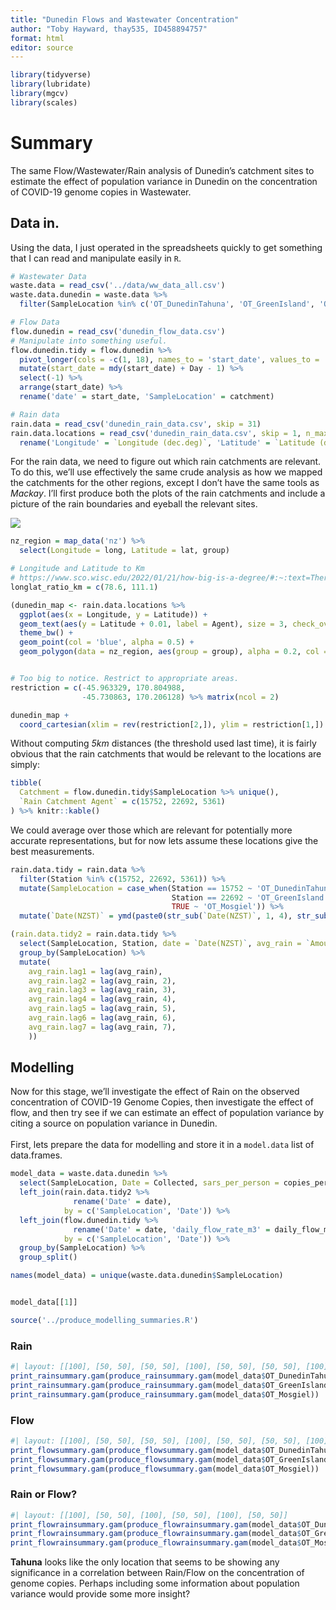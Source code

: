```yaml
---
title: "Dunedin Flows and Wastewater Concentration"
author: "Toby Hayward, thay535, ID458894757"
format: html
editor: source
---
```


```r
library(tidyverse)
library(lubridate)
library(mgcv)
library(scales)

```

# Summary

The same Flow/Wastewater/Rain analysis of Dunedin's catchment sites to estimate the effect of population variance in Dunedin on the concentration of COVID-19 genome copies in Wastewater.

## Data in.

Using the data, I just operated in the spreadsheets quickly to get something that I can read and manipulate easily in `R`.

```r
# Wastewater Data
waste.data = read_csv('../data/ww_data_all.csv')
waste.data.dunedin = waste.data %>% 
  filter(SampleLocation %in% c('OT_DunedinTahuna', 'OT_GreenIsland', 'OT_Mosgiel'))

# Flow Data
flow.dunedin = read_csv('dunedin_flow_data.csv')
# Manipulate into something useful.
flow.dunedin.tidy = flow.dunedin %>% 
  pivot_longer(cols = -c(1, 18), names_to = 'start_date', values_to = 'daily_flow_m3') %>% 
  mutate(start_date = mdy(start_date) + Day - 1) %>% 
  select(-1) %>% 
  arrange(start_date) %>% 
  rename('date' = start_date, 'SampleLocation' = catchment)

# Rain data
rain.data = read_csv('dunedin_rain_data.csv', skip = 31)
rain.data.locations = read_csv('dunedin_rain_data.csv', skip = 1, n_max = 24) %>% 
  rename('Longitude' = `Longitude (dec.deg)`, 'Latitude' = `Latitude (dec.deg)`, 'Agent' = `Agent Number`)

```

For the rain data, we need to figure out which rain catchments are relevant. To do this, we'll use effectively the same crude analysis as how we mapped the catchments for the other regions, except I don't have the same tools as *Mackay*. I'll first produce both the plots of the rain catchments and include a picture of the rain boundaries and eyeball the relevant sites.

![](waste_catchments_dunedin.png)

```r
nz_region = map_data('nz') %>% 
  select(Longitude = long, Latitude = lat, group)

# Longitude and Latitude to Km
# https://www.sco.wisc.edu/2022/01/21/how-big-is-a-degree/#:~:text=Therefore%20we%20can%20easily%20compute,further%20subdivisions%20of%20a%20degree.
longlat_ratio_km = c(78.6, 111.1)

(dunedin_map <- rain.data.locations %>% 
  ggplot(aes(x = Longitude, y = Latitude)) +
  geom_text(aes(y = Latitude + 0.01, label = Agent), size = 3, check_overlap = TRUE) +
  theme_bw() +
  geom_point(col = 'blue', alpha = 0.5) +
  geom_polygon(data = nz_region, aes(group = group), alpha = 0.2, col = 'black'))


# Too big to notice. Restrict to appropriate areas. 
restriction = c(-45.963329, 170.804988,
                -45.730863, 170.206128) %>% matrix(ncol = 2)

dunedin_map +
  coord_cartesian(xlim = rev(restriction[2,]), ylim = restriction[1,])


```

Without computing *5km* distances (the threshold used last time), it is fairly obvious that the rain catchments that would be relevant to the locations are simply:

```r
tibble(
  Catchment = flow.dunedin.tidy$SampleLocation %>% unique(),
  `Rain Catchment Agent` = c(15752, 22692, 5361)
) %>% knitr::kable()

```

We could average over those which are relevant for potentially more accurate representations, but for now lets assume these locations give the best measurements.

```r
rain.data.tidy = rain.data %>% 
  filter(Station %in% c(15752, 22692, 5361)) %>% 
  mutate(SampleLocation = case_when(Station == 15752 ~ 'OT_DunedinTahuna',
                                    Station == 22692 ~ 'OT_GreenIsland',
                                    TRUE ~ 'OT_Mosgiel')) %>% 
  mutate(`Date(NZST)` = ymd(paste0(str_sub(`Date(NZST)`, 1, 4), str_sub(`Date(NZST)`, 5, 6), str_sub(`Date(NZST)`, 7, 8))))

(rain.data.tidy2 = rain.data.tidy %>% 
  select(SampleLocation, Station, date = `Date(NZST)`, avg_rain = `Amount(mm)`) %>% 
  group_by(SampleLocation) %>% 
  mutate(
    avg_rain.lag1 = lag(avg_rain),
    avg_rain.lag2 = lag(avg_rain, 2),
    avg_rain.lag3 = lag(avg_rain, 3),
    avg_rain.lag4 = lag(avg_rain, 4),
    avg_rain.lag5 = lag(avg_rain, 5),
    avg_rain.lag6 = lag(avg_rain, 6),
    avg_rain.lag7 = lag(avg_rain, 7),
    ))

```

## Modelling

Now for this stage, we'll investigate the effect of Rain on the observed concentration of COVID-19 Genome Copies, then investigate the effect of flow, and then try see if we can estimate an effect of population variance by citing a source on population variance in Dunedin.\
\
First, lets prepare the data for modelling and store it in a `model.data` list of data.frames.

```r
model_data = waste.data.dunedin %>% 
  select(SampleLocation, Date = Collected, sars_per_person = copies_per_day_per_person) %>% 
  left_join(rain.data.tidy2 %>% 
              rename('Date' = date),
            by = c('SampleLocation', 'Date')) %>% 
  left_join(flow.dunedin.tidy %>% 
              rename('Date' = date, 'daily_flow_rate_m3' = daily_flow_m3),
            by = c('SampleLocation', 'Date')) %>% 
  group_by(SampleLocation) %>% 
  group_split()

names(model_data) = unique(waste.data.dunedin$SampleLocation)


model_data[[1]]

source('../produce_modelling_summaries.R')
```

### Rain

```r
#| layout: [[100], [50, 50], [50, 50], [100], [50, 50], [50, 50], [100], [50, 50], [50, 50]]
print_rainsummary.gam(produce_rainsummary.gam(model_data$OT_DunedinTahuna))
print_rainsummary.gam(produce_rainsummary.gam(model_data$OT_GreenIsland))
print_rainsummary.gam(produce_rainsummary.gam(model_data$OT_Mosgiel))

```

### Flow

```r
#| layout: [[100], [50, 50], [50, 50], [100], [50, 50], [50, 50], [100], [50, 50], [50, 50]]
print_flowsummary.gam(produce_flowsummary.gam(model_data$OT_DunedinTahuna))
print_flowsummary.gam(produce_flowsummary.gam(model_data$OT_GreenIsland))
print_flowsummary.gam(produce_flowsummary.gam(model_data$OT_Mosgiel))

```

### Rain or Flow?

```r
#| layout: [[100], [50, 50], [100], [50, 50], [100], [50, 50]]
print_flowrainsummary.gam(produce_flowrainsummary.gam(model_data$OT_DunedinTahuna))
print_flowrainsummary.gam(produce_flowrainsummary.gam(model_data$OT_GreenIsland))
print_flowrainsummary.gam(produce_flowrainsummary.gam(model_data$OT_Mosgiel))

```

**Tahuna** looks like the only location that seems to be showing any significance in a correlation between Rain/Flow on the concentration of genome copies. Perhaps including some information about population variance would provide some more insight?
